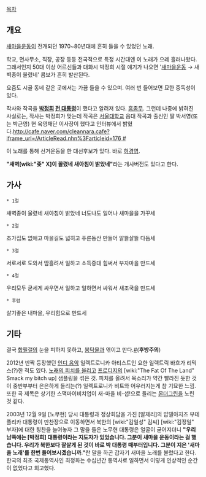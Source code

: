[[목차]]

== 개요 ==
{{{#!html
<iframe title="YouTube video player" width="480" height="390" src="http://www.youtube.com/embed/OPusDjjt68I" frameborder="0" allowfullscreen></iframe>
}}}

[[새마을운동]]이 전개되던 1970~80년대에 흔히 들을 수 있었던 노래.

학교, 면사무소, 직장, 공장 등등 전국적으로 특정 시간대엔 이 노래가 으레 흘러나왔다. 그래서인지 50대 이상 어르신들과 대화시 박정희 시절 얘기가 나오면 '[[새마을운동]] → 새벽종이 울렸네' 콤보가 흔히 발산된다.

요즘도 시골 동네 같은 곳에서는 가끔 들을 수 있으며. 여러 번 들어보면 묘한 중독성이 있다.

작사와 작곡을 '''[[박정희]] [[전 대통령]]'''이 했다고 알려져 있다. [[흠좀무]]. 그런데 나중에 밝혀진 사실로는, 작사는 박정희가 맞는데 작곡은 [[서울대학교]] 음대 작곡과 출신인 딸 박서영(또는 박근영) 현 육영재단 이사장이 했다고 인터뷰에서 밝혔다.[[http://cafe.naver.com/cleannara.cafe?iframe_url=/ArticleRead.nhn%3Farticleid=176 #]]

이 노래를 통해 선거운동을 한 대선후보가 있다. 바로 [[허경영]].

'''"새벽[wiki:"좆" X]이 꼴렸네 새아침이 밝았네"'''라는 개사버전도 있다고 한다.

== 가사 ==
 * 1절 
새벽종이 울렸네 새아침이 밝았네
너도나도 일어나 새마을을 가꾸세

 * 2절
초가집도 없애고 마을길도 넓히고 
푸른동산 만들어 알뜰살뜰 다듬세

 * 3절
서로서로 도와서 땀흘려서 일하고
소득증대 힘써서 부자마을 만드세

 * 4절
우리모두 굳세게 싸우면서 일하고
일하면서 싸워서 새조국을 만드세

 * 후렴
살기좋은 내마을, 우리힘으로 만드세

== 기타 ==
결국 [[합필갤]]의 눈을 피하지 못하고, [[붕탁]]물과 엮이고 만다.[http://serviceapi.nmv.naver.com/flash/convertIframeTag.nhn?vid=79B4C8B0B6BD6EA17F2C17FDA8A3D63C9AD2&outKey=V1240150d9431a591d82ed2a0111826c28d30bda4f1905939dd0dd2a0111826c28d30&width=720&height=438 #]('''후방주의''')

2012년 반짝 등장했던 [[인디 음악]] 일렉트로니카 아티스트인 요한 일렉트릭 바흐가 리믹스(?)한 적도 있다.
[https://soundcloud.com/jebach/dj-eisenstein-sae-maul-bishop 노래의 피치를 올리고] [[프로디지]]의 [wiki:"The Fat Of The Land" Smack my bitch up] 샘플링을 섞은 것. 피치를 올려서 목소리가 약간 빨라진 듯한 것이 중반부부터 은은하게 들리는(?) 일렉트로니카 비트와 어우러지는게 참 기묘한 느낌. 또한 곡 제목은 상기한 스맥마이비치업이 새-마을 비-셥!으로 들리는 [[몬더그린]]을 노린 것 같다.

2003년 12월 9일 [노무현] 당시 대통령과 정상회담을 가진 [알제리]의 압델아지즈 부테플리카 대통령이 만찬장으로 이동하면서 북한의 [wiki:"김일성" 김씨] [wiki:"김정일" 부자]에 대한 칭찬을 늘어놓자 그 말을 들은 노무현 대통령은 얼굴이 굳어지더니 '''"우리 남쪽에는 [박정희] 대통령이라는 지도자가 있었습니다. 그분이 새마을 운동이라는 걸 했습니다. 우리가 북한보다 잘살게 된 것이 바로 박 대통령 때부터입니다. 그분이 지은 '새마을 노래'를 한번 들어보시겠습니까."'''란 말을 하곤 갑자기 새마을 노래를 불렀다고 한다. 한국의 최초 국제통역사인 최정화는 수십년간 통역사로 일하면서 이렇게 인상적인 순간이 없었다고 회고했다.

